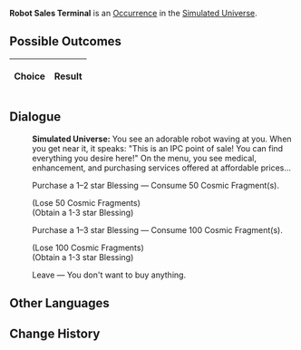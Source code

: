 {{Simulated Universe Event Infobox
|title         = Robot Sales Terminal
|image         = Random Event Trade.png
|type          =
|domains_su    = Occurrence
|domains_ext   = Occurrence
|domains_swarm = 
|domains_gng   = 
|requirements  =
|prev          = 
|next          = 
|indexRewards  =
|characters    = 
}}
'''Robot Sales Terminal''' is an [[Simulated Universe/Occurrence|Occurrence]] in the [[Simulated Universe]].

==Possible Outcomes==
{| class="article-table"
!Choice
!Result

|}

<!--
==Gameplay Notes==

-->
==Dialogue==
{{Dialogue Start}}
:'''Simulated Universe:''' You see an adorable robot waving at you. When you get near it, it speaks: "This is an IPC point of sale! You can find everything you desire here!" On the menu, you see medical, enhancement, and purchasing services offered at affordable prices...
:{{DIcon|Star}} Purchase a 1–2 star Blessing &mdash; Consume 50 Cosmic Fragment(s).
:;(Lose 50 Cosmic Fragments)
:;(Obtain a 1-3 star Blessing)
:{{DIcon|Star}} Purchase a 1–3 star Blessing &mdash; Consume 100 Cosmic Fragment(s).
:;(Lose 100 Cosmic Fragments)
:;(Obtain a 1-3 star Blessing)
:{{DIcon|Star}} Leave &mdash; You don't want to buy anything.
{{Dialogue End}}

==Other Languages==
{{Other Languages
|en   = Robot Sales Terminal
|zhs  = 机器人销售终端
|zht  = 機器人銷售終端機
|ja   = ロボット{{Rubi|販売端末|はんばいたんまつ}}
|ko   = 로봇 판매 단말 장치
|es   = Terminal de venta de robots
|fr   = Terminal de vente robotisé
|ru   = Терминал с роботами
|th   = เทอร์มินัลขายหุ่นยนต์
|vi   = Trạm Bán Hàng Robot
|de   = Roboter-Verkaufsterminal
|id   = Robot Sales Terminal
|pt   = Terminal de Vendas de Robôs
}}

==Change History==
{{Change History|1.0}}
